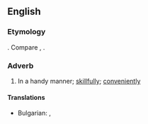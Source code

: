 ==English==

===Etymology===
{{suffix|en|handy|ly}}. Compare {{cog|enm|hendily}}, {{m|enm|hendiliche}}.

===Adverb===
{{en-adv}}

# {{lb|en|mostly|US}} In a handy manner; [[skillfully]]; [[conveniently]]
====Translations====
{{trans-top|In a handy manner}}
* Bulgarian: {{t|bg|сръчно}}, {{t|bg|умело}}
{{trans-mid}}

{{trans-bottom}}